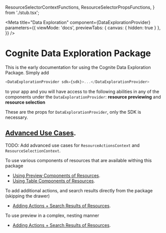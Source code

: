 
  ResourceSelectorContextFunctions,
  ResourceSelectorPropsFunctions,
} from './stub.tsx';

<Meta
  title="Data Exploration"
  component={DataExplorationProvider}
  parameters={{
    viewMode: 'docs',
    previewTabs: { canvas: { hidden: true } },
  }}
/>

# Cognite Data Exploration Package

This is the early documentation for using the Cognite Data Exploration Package. Simply add

```js
<DataExplorationProvider sdk={sdk}>...</DataExplorationProvider>
```

to your app and you will have access to the following abilities in any of the components under the `DataExplorationProvider`: **resource previewing** and **resource selection**

These are the props for `DataExplorationProvider`, only the SDK is necessary.

<ArgsTable of={DataExplorationProvider} />

## [Advanced Use Cases](?path=/story/data-exploration-components).

TODO: Add advanced use cases for `ResourceActionsContext` and `ResourceSelectionContext`.

To use various components of resources that are available withing this package

- [Using Preview Components of Resources](?path=/story/data-exploration-components--resource-large-previews).
- [Using Table Components of Resources](?path=/story/data-exploration-components--resources-large-tables).

To add additional actions, and search results directly from the package (skipping the drawer)

- [Adding Actions + Search Results of Resources](?path=/story/data-exploration-components--resources-search-results-with-actions).

To use preview in a complex, nesting manner

- [Adding Actions + Search Results of Resources](?path=/story/data-exploration-components--nesting-previews).
